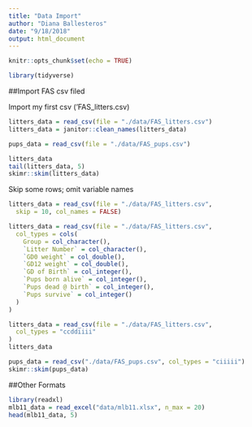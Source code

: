 ```yaml
---
title: "Data Import"
author: "Diana Ballesteros"
date: "9/18/2018" 
output: html_document
---
```



```r
knitr::opts_chunk$set(echo = TRUE)

library(tidyverse)
```


##Import FAS csv filed

Import my first csv ('FAS_litters.csv)
```r
litters_data = read_csv(file = "./data/FAS_litters.csv")
litters_data = janitor::clean_names(litters_data)

```


```r
pups_data = read_csv(file = "./data/FAS_pups.csv")
```

```r
litters_data
tail(litters_data, 5)
skimr::skim(litters_data)
```

Skip some rows; omit variable names
```r
litters_data = read_csv(file = "./data/FAS_litters.csv",
  skip = 10, col_names = FALSE)
```

```r
litters_data = read_csv(file = "./data/FAS_litters.csv",
  col_types = cols(
    Group = col_character(),
    `Litter Number` = col_character(),
    `GD0 weight` = col_double(),
    `GD12 weight` = col_double(),
    `GD of Birth` = col_integer(),
    `Pups born alive` = col_integer(),
    `Pups dead @ birth` = col_integer(),
    `Pups survive` = col_integer()
  )
)

litters_data = read_csv(file = "./data/FAS_litters.csv",
  col_types = "ccddiiii"
)
litters_data
```


```r
pups_data = read_csv("./data/FAS_pups.csv", col_types = "ciiiii")
skimr::skim(pups_data)
```

##Other Formats 
```r
library(readxl)
mlb11_data = read_excel("data/mlb11.xlsx", n_max = 20)
head(mlb11_data, 5)
```


